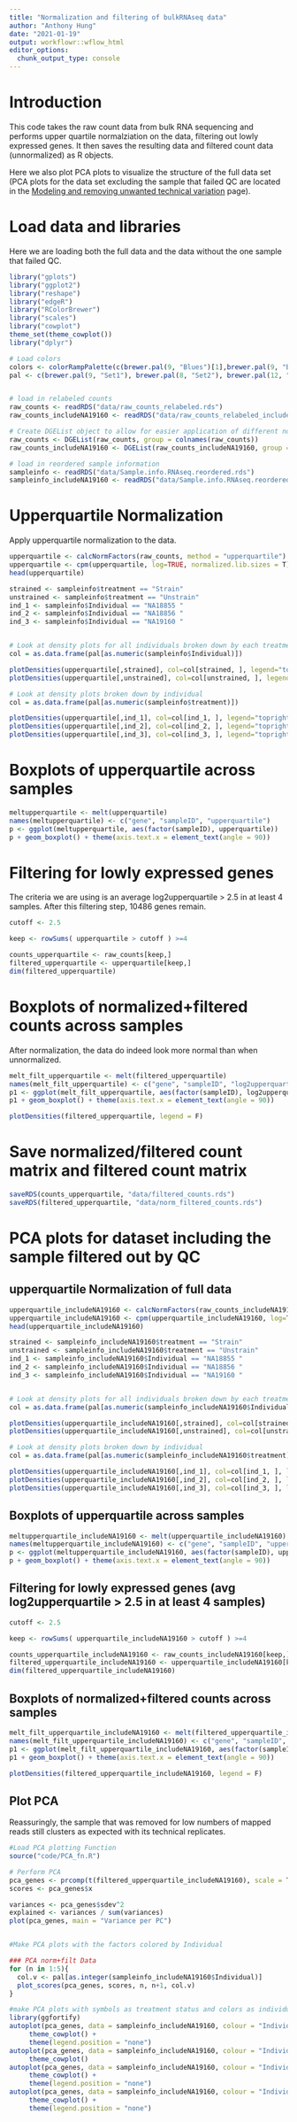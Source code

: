```yaml
---
title: "Normalization and filtering of bulkRNAseq data"
author: "Anthony Hung"
date: "2021-01-19"
output: workflowr::wflow_html
editor_options:
  chunk_output_type: console
---
```


# Introduction

This code takes the raw count data from bulk RNA sequencing and performs upper quartile normalziation on the data, filtering out lowly expressed genes. It then saves the resulting data and filtered count data (unnormalized) as R objects.

Here we also plot PCA plots to visualize the structure of the full data set (PCA plots for the data set excluding the sample that failed QC are located in the [Modeling and removing unwanted technical variation](removeUnwantedVariation_bulkRNA.html) page).

# Load data and libraries

Here we are loading both the full data and the data without the one sample that failed QC.

```r
library("gplots")
library("ggplot2")
library("reshape")
library("edgeR")
library("RColorBrewer")
library("scales")
library("cowplot")
theme_set(theme_cowplot())
library("dplyr")

# Load colors 
colors <- colorRampPalette(c(brewer.pal(9, "Blues")[1],brewer.pal(9, "Blues")[9]))(100)
pal <- c(brewer.pal(9, "Set1"), brewer.pal(8, "Set2"), brewer.pal(12, "Set3"))


# load in relabeled counts
raw_counts <- readRDS("data/raw_counts_relabeled.rds")
raw_counts_includeNA19160 <- readRDS("data/raw_counts_relabeled_includeNA19160.rds")

# Create DGEList object to allow for easier application of different normalization methods
raw_counts <- DGEList(raw_counts, group = colnames(raw_counts))
raw_counts_includeNA19160 <- DGEList(raw_counts_includeNA19160, group = colnames(raw_counts_includeNA19160))

# load in reordered sample information
sampleinfo <- readRDS("data/Sample.info.RNAseq.reordered.rds")
sampleinfo_includeNA19160 <- readRDS("data/Sample.info.RNAseq.reordered_includeNA19160.rds")
```

# Upperquartile Normalization

Apply upperquartile normalization to the data.

```r
upperquartile <- calcNormFactors(raw_counts, method = "upperquartile")
upperquartile <- cpm(upperquartile, log=TRUE, normalized.lib.sizes = T)
head(upperquartile)

strained <- sampleinfo$treatment == "Strain"
unstrained <- sampleinfo$treatment == "Unstrain"
ind_1 <- sampleinfo$Individual == "NA18855 "
ind_2 <- sampleinfo$Individual == "NA18856 "
ind_3 <- sampleinfo$Individual == "NA19160 "


# Look at density plots for all individuals broken down by each treatment type
col = as.data.frame(pal[as.numeric(sampleinfo$Individual)])

plotDensities(upperquartile[,strained], col=col[strained, ], legend="topright")
plotDensities(upperquartile[,unstrained], col=col[unstrained, ], legend="topright")

# Look at density plots broken down by individual
col = as.data.frame(pal[as.numeric(sampleinfo$treatment)])

plotDensities(upperquartile[,ind_1], col=col[ind_1, ], legend="topright")
plotDensities(upperquartile[,ind_2], col=col[ind_2, ], legend="topright")
plotDensities(upperquartile[,ind_3], col=col[ind_3, ], legend="topright")
```

# Boxplots of upperquartile across samples

```r
meltupperquartile <- melt(upperquartile)
names(meltupperquartile) <- c("gene", "sampleID", "upperquartile")
p <- ggplot(meltupperquartile, aes(factor(sampleID), upperquartile)) 
p + geom_boxplot() + theme(axis.text.x = element_text(angle = 90))
```

# Filtering for lowly expressed genes

The criteria we are using is an average log2upperquartile > 2.5 in at least 4 samples. After this filtering step, 10486 genes remain.

```r
cutoff <- 2.5

keep <- rowSums( upperquartile > cutoff ) >=4

counts_upperquartile <- raw_counts[keep,]
filtered_upperquartile <- upperquartile[keep,]
dim(filtered_upperquartile)
```

# Boxplots of normalized+filtered counts across samples

After normalization, the data do indeed look more normal than when unnormalized.

```r
melt_filt_upperquartile <- melt(filtered_upperquartile)
names(melt_filt_upperquartile) <- c("gene", "sampleID", "log2upperquartile")
p1 <- ggplot(melt_filt_upperquartile, aes(factor(sampleID), log2upperquartile)) 
p1 + geom_boxplot() + theme(axis.text.x = element_text(angle = 90))

plotDensities(filtered_upperquartile, legend = F)
```

# Save normalized/filtered count matrix and filtered count matrix

```r
saveRDS(counts_upperquartile, "data/filtered_counts.rds")
saveRDS(filtered_upperquartile, "data/norm_filtered_counts.rds")
```

# PCA plots for dataset including the sample filtered out by QC

## upperquartile Normalization of full data

```r
upperquartile_includeNA19160 <- calcNormFactors(raw_counts_includeNA19160, method = "upperquartile")
upperquartile_includeNA19160 <- cpm(upperquartile_includeNA19160, log=TRUE, normalized.lib.sizes = T)
head(upperquartile_includeNA19160)

strained <- sampleinfo_includeNA19160$treatment == "Strain"
unstrained <- sampleinfo_includeNA19160$treatment == "Unstrain"
ind_1 <- sampleinfo_includeNA19160$Individual == "NA18855 "
ind_2 <- sampleinfo_includeNA19160$Individual == "NA18856 "
ind_3 <- sampleinfo_includeNA19160$Individual == "NA19160 "


# Look at density plots for all individuals broken down by each treatment type
col = as.data.frame(pal[as.numeric(sampleinfo_includeNA19160$Individual)])

plotDensities(upperquartile_includeNA19160[,strained], col=col[strained, ], legend="topright")
plotDensities(upperquartile_includeNA19160[,unstrained], col=col[unstrained, ], legend="topright")

# Look at density plots broken down by individual
col = as.data.frame(pal[as.numeric(sampleinfo_includeNA19160$treatment)])

plotDensities(upperquartile_includeNA19160[,ind_1], col=col[ind_1, ], legend="topright")
plotDensities(upperquartile_includeNA19160[,ind_2], col=col[ind_2, ], legend="topright")
plotDensities(upperquartile_includeNA19160[,ind_3], col=col[ind_3, ], legend="topright")
```

## Boxplots of upperquartile across samples

```r
meltupperquartile_includeNA19160 <- melt(upperquartile_includeNA19160)
names(meltupperquartile_includeNA19160) <- c("gene", "sampleID", "upperquartile")
p <- ggplot(meltupperquartile_includeNA19160, aes(factor(sampleID), upperquartile_includeNA19160)) 
p + geom_boxplot() + theme(axis.text.x = element_text(angle = 90))
```

## Filtering for lowly expressed genes (avg log2upperquartile > 2.5 in at least 4 samples)

```r
cutoff <- 2.5

keep <- rowSums( upperquartile_includeNA19160 > cutoff ) >=4

counts_upperquartile_includeNA19160 <- raw_counts_includeNA19160[keep,]
filtered_upperquartile_includeNA19160 <- upperquartile_includeNA19160[keep,]
dim(filtered_upperquartile_includeNA19160)
```

## Boxplots of normalized+filtered counts across samples

```r
melt_filt_upperquartile_includeNA19160 <- melt(filtered_upperquartile_includeNA19160)
names(melt_filt_upperquartile_includeNA19160) <- c("gene", "sampleID", "log2upperquartile")
p1 <- ggplot(melt_filt_upperquartile_includeNA19160, aes(factor(sampleID), log2upperquartile)) 
p1 + geom_boxplot() + theme(axis.text.x = element_text(angle = 90))

plotDensities(filtered_upperquartile_includeNA19160, legend = F)
```

## Plot PCA

Reassuringly, the sample that was removed for low numbers of mapped reads still clusters as expected with its technical replicates.

```r
#Load PCA plotting Function
source("code/PCA_fn.R")

# Perform PCA
pca_genes <- prcomp(t(filtered_upperquartile_includeNA19160), scale = T)
scores <- pca_genes$x

variances <- pca_genes$sdev^2
explained <- variances / sum(variances)
plot(pca_genes, main = "Variance per PC")


#Make PCA plots with the factors colored by Individual

### PCA norm+filt Data
for (n in 1:5){
  col.v <- pal[as.integer(sampleinfo_includeNA19160$Individual)]
  plot_scores(pca_genes, scores, n, n+1, col.v)
}

#make PCA plots with symbols as treatment status and colors as individuals for figure
library(ggfortify)
autoplot(pca_genes, data = sampleinfo_includeNA19160, colour = "Individual", shape = "treatment", size = 3) + 
     theme_cowplot() +
     theme(legend.position = "none")
autoplot(pca_genes, data = sampleinfo_includeNA19160, colour = "Individual", shape = "treatment") + 
     theme_cowplot()
autoplot(pca_genes, data = sampleinfo_includeNA19160, colour = "Individual", shape = "treatment", size = 3, x = 3, y = 4) + 
     theme_cowplot() +
     theme(legend.position = "none")
autoplot(pca_genes, data = sampleinfo_includeNA19160, colour = "Individual", shape = "treatment", size = 3, x = 5, y = 6) + 
     theme_cowplot() +
     theme(legend.position = "none")
```
